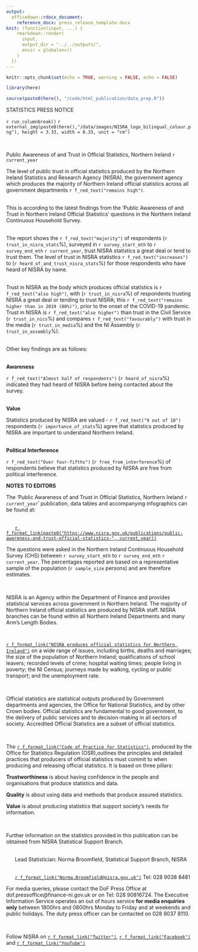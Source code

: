 ```yaml
---
output:
  officedown::rdocx_document:
    reference_docx: press_release_template.docx
knit: (function(input, ...) {
    rmarkdown::render(
      input,
      output_dir = "../../outputs/",
      envir = globalenv()
    )
  })
---
```


```r
knitr::opts_chunk$set(echo = TRUE, warning = FALSE, echo = FALSE)

library(here)

source(paste0(here(), "/code/html_publication/data_prep.R"))

```

<!---BLOCK_MULTICOL_START--->
:::{custom-style="heading_style"}
STATISTICS PRESS NOTICE
:::
`r run_columnbreak()`
`r external_img(paste0(here(),"/data/images/NISRA_logo_bilingual_colour.png"), height = 3.33, width = 8.33, unit = "cm")`
<!---BLOCK_MULTICOL_STOP{widths: [3.5, 3.5], space: 0.2, sep: false}--->

\

:::{custom-style="heading_style"}
Public Awareness of and Trust in Official Statistics, Northern Ireland `r current_year`\
:::

:::{custom-style="paragraph_style"}
The level of public trust in official statistics produced by the Northern Ireland Statistics and Research Agency (NISRA), the government agency which produces the majority of Northern Ireland official statistics across all government departments `r f_red_text("remains high")`.

\
This is according to the latest findings from the ‘Public Awareness of and Trust in Northern Ireland Official Statistics’ questions in the Northern Ireland Continuous Household Survey.

\
The report shows the `r f_red_text("majority")` of respondents (`r trust_in_nisra_stats`%), surveyed in `r survey_start_mth` to `r survey_end_mth` `r current_year`, trust NISRA statistics a great deal or tend to trust them. The level of trust in NISRA statistics `r f_red_text("increases")` to (`r heard_of_and_trust_nisra_stats`%) for those respondents who have heard of NISRA by name.

\
Trust in NISRA as the body which produces official statistics is `r f_red_text("also high")`, with (`r trust_in_nisra`%) of respondents trusting NISRA a great deal or tending to trust NISRA; this `r f_red_text("remains higher than in 2019 (80%)")`, prior to the onset of the COVID-19 pandemic. Trust in NISRA is `r f_red_text("also higher")` than trust in the Civil Service (`r trust_in_nics`%) and compares `r f_red_text("favourably")` with trust in the media (`r trust_in_media`%) and the NI Assembly (`r trust_in_assembly`%).

\
Other key findings are as follows:

\
**Awareness**\
:::
:::{custom-style="numbered_point"}
`r f_red_text("Almost half of respondents")` (`r heard_of_nisra`%) indicated they had heard of NISRA before being contacted about the survey.
:::

\
**Value**\

:::{custom-style="numbered_point"}
Statistics produced by NISRA are valued - `r f_red_text("9 out of 10")` respondents (`r importance_of_stats`%) agree that statistics produced by NISRA are important to understand Northern Ireland. 
:::

\
**Political Interference**\

:::{custom-style="numbered_point"}
`r f_red_text("Over four-fifths")` (`r free_from_interference`%) of respondents believe that statistics produced by NISRA are free from political interference.
:::

\newpage
**NOTES TO EDITORS**\

:::{custom-style="numbered_style_2"}
The ‘Public Awareness of and Trust in Official Statistics, Northern Ireland `r current_year`’ publication, data tables and accompanying infographics can be found at:
:::

\
      [`r f_format_link(paste0("https://www.nisra.gov.uk/publications/public-awareness-and-trust-official-statistics-", current_year))`](https://www.nisra.gov.uk/publications/public-awareness-and-trust-official-statistics-`r current_year`)
\


:::{custom-style="numbered_style_2"}
The questions were asked in the Northern Ireland Continuous Household Survey (CHS) between `r survey_start_mth` to `r survey_end_mth` `r current_year`. The percentages reported are based on a representative sample of the population (`r sample_size` persons) and are therefore estimates.
:::
 

:::{custom-style="numbered_style_2"}
NISRA is an Agency within the Department of Finance and provides statistical services across government in Northern Ireland. The majority of Northern Ireland official statistics are produced by NISRA staff. NISRA branches can be found within all Northern Ireland Departments and many Arm’s Length Bodies.
:::
 

:::{custom-style="numbered_style_2"}
[`r f_format_link("NISRA produces official statistics for Northern Ireland")`](https://www.nisra.gov.uk/statistics) on a wide range of issues, including births, deaths and marriages; the size of the population of Northern Ireland; qualifications of school leavers; recorded levels of crime; hospital waiting times; people living in poverty; the NI Census; journeys made by walking, cycling or public transport; and the unemployment rate.
:::
 

:::{custom-style="numbered_style_2"}
Official statistics are statistical outputs produced by Government departments and agencies, the Office for National Statistics, and by other Crown bodies. Official statistics are fundamental to good government, to the delivery of public services and to decision-making in all sectors of society. Accredited Official Statistics are a subset of official statistics.
:::
 

:::{custom-style="numbered_style_2"}
The [`r f_format_link("Code of Practice for Statistics")`](https://code.statisticsauthority.gov.uk/the-code/), produced by the Office for Statistics Regulation (OSR),outlines the principles and detailed practices that producers of official statistics must commit to when producing and releasing official statistics. It is based on three pillars:
:::

:::{custom-style="bullet_style"}
__Trustworthiness__ is about having confidence in the people and organisations that produce statistics and data.
:::
:::{custom-style="bullet_style"}
__Quality__ is about using data and methods that produce assured statistics.
:::
:::{custom-style="bullet_style"}
__Value__ is about producing statistics that support society’s needs for information.
:::
 

:::{custom-style="numbered_style_2"}
Further information on the statistics provided in this publication can be obtained from NISRA Statistical Support Branch.
:::

\
      Lead Statistician: Norma Broomfield, Statistical Support Branch, NISRA

\
      [`r f_format_link("Norma.Broomfield@nisra.gov.uk")`](mailto:Norma.Broomfield@nisra.gov.uk) Tel: 028 9038 8481
\

:::{custom-style="numbered_style_2"}
For media queries, please contact the DoF Press Office at dof.pressoffice@finance-ni.gov.uk or on Tel: 028 90816724. The Executive Information Service operates an out of hours service **for media enquiries only** between 1800hrs and 0800hrs Monday to Friday and at weekends and public holidays. The duty press officer can be contacted on 028 9037 8110.
:::
 

:::{custom-style="numbered_style_2"}
Follow NISRA on [`r f_format_link("Twitter")`](http://x.com/NISRA), [`r f_format_link("Facebook")`](https://www.facebook.com/nisra.gov.uk) and [`r f_format_link("YouTube")`](https://www.youtube.com/user/nisrastats)
:::